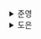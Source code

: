 <details>
  <summary>준영</summary>
  ### 전역 상태 관리 문제 해결하기

전역 상태는 컴포넌트에 대한 **추가적인 의존성이 필요**하기 때문에 되도록 피하는 것이 좋다.<br/>
하지만, 전역 상태를 사용하면 **매우 편리하고 생산성을 높일 수 있다.**<br/>

✅ 따라서 필요에 따라 적절한지를 판단하고 잘 설계해서 사용하면 될 것 같다!

전역 상태의 설계시 문제점

- 전역 상태를 읽는 방법

  전역 상태는 여러 개의 값을 속성으로 가질 수 있지만, 전역 상태를 사용하는 모든 컴포넌트들이 전역 상태의 모든 속성 값들을 필요로 하지 않는 경우가 있다.<br/>
  따라서 이에 대한 **리렌더링 최적화**를 해주어야 한다.

- 전역 상태 초기화 및 업데이트

  전역 상태는 여러 개의 값을 가질 수 있고, 일부는 중첩된 객체(?)일 수 있다. (이건 무슨 말인지 이해를 못했다;)<br/>
  개발자가 직접 변경하면 변경사항을 알아차릴 수 없기 때문에 제대로 작동하지 않을 수 있다.<br/>
  따라서 이를 감지하고 리렌더링할 수 있는 장치를 마련해주어야 한다.

### 데이터 중심 접근 방식과 컴포넌트 중심 접근 방식 사용하기

> 데이터 중심 접근 방식

모듈 상태가 리액트 외부 자바스크립트 메모리에 존재한다.<br/>
따라서 모듈 상태는 렌더링 시작 전, 마운트 해제 후에도 존재할 수 있다.<br/>
위 방식은 모듈 상태를 생성하고 모듈 상태를 리액트 컴포넌트에 연결하는 API를 제공한다.<br/>
모듈 상태는 보통 상태 변수에 접근하고 갱신하는 메서드를 가진 store 객체로 감싼다.

✅ 딱 보자마자 `React Query`가 생각났다.<br/>
서버로부터 받아온 데이터를 `key`와 `value` 형태로 자바스크립트 메모리에 저장하고, 해당 데이터의 API와 데이터의 `key`를 `useQuery`에 파라미터로 넘겨 사용하기 때문이다.

> 컴포넌트 중심 접근 방식

컴포넌트 설계가 먼저 이루어진다.<br/>
어떤 경우에는 컴포넌트는 공유 정보에 접근해야 할 수도 있다.<br/>
따라서 `props drilling`이 발생하거나 **상태 끌어올리기** 등을 사용할 수 있다.<br/>
이때 위의 방법들이 적절하지 않다면 전역 상태를 도입할 수 있는 것이다.

✅ 데이터보다는 컴포넌트의 설계를 중요시 하는 방식이기 때문에, 컴포넌트를 구현해가며 해당 컴포넌트의 기능을 위해 필요한 상태를 추가하여 사용하는 방식으로 이해했다.<br/>
따라서 컴포넌트간 상호작용이 필요할 경우, 전역 상태를 통해 drilling을 줄일 수 있다고 생각한다.

### 두 접근 방식의 예외

꼭 위의 두 방식 중 하나를 채택해서 사용해야하는 것은 아니다.<br/>
두 방식을 함께 사용할 수도 있다.

✅ 서버에 저장된 데이터가 컴포넌트의 기능에서 필요한 상태로 사용되는 경우가 아닐까 생각된다.<br/>
만약 메시지 기능이 있을때, 새로운 메시지가 왔음을 알려주기 위해선 서버에서 이에 대한 플래그를 저장해두어야 한다.<br/>
그리고 이를 클라이언트에 내려주고 상태로 만들어 화면에 보여줘야 하기 때문이다.

모듈 상태는 대체로 싱글턴 패턴으로 구현되지만 하위 트리에 대해 여러 모듈 상태를 만들 수도 있다.

✅ 프로바이더를 통해 컴포넌트 트리중 특정 서브 트리에 한해 해당 트리에서 사용할 모듈 상태를 만들 수 있다라고 말하는 것 같다.

### 리렌더링 최적화

전역 상태에는 여러 속성으로 구성된 객체일 수 있다.<br/>
이때 하나의 속성이 변경되었을때, 전역 상태를 사용하고 있는 모든 컴포넌트가 리렌더링된다면 불필요한 렌더링이 발생하여 성능이 내려갈 것이다.<br/>
따라서 전역 상태중 특정 속성을 사용하고 있는 컴포넌트에 한해서 리렌더링될 수 있도록 최적화가 필요하다.

> 선택자 함수 사용

책에서 계속 설명하고 있는 내용중 하나이다.<br/>
전역 상태의 특정 속성을 선택하여 해당 컴포넌트에서 상태로 활용할 수 있도록 한다.<br/>
따라서 선택자 함수는 동일한 입력이 주어졌을때, 동일한 결과를 반환하는 것이 중요하다.<br/>
추가로 일부분뿐만 아니라 파생된 형태로 사용할 수도 있다.<br/>
만약 선택자 함수가 객체를 반환한다면 메모이제이션을 통해 동일한 객체를 반환하도록 해야 한다.

✅ 객체를 메모이제이션한다는 것이 어떤 말인지 이해가 잘 안간다.<br/>
클로저의 형태로 메모이제이션한다는 것인지, 아니면 전역 상태 자체가 메모이제이션된 상태나 마찬가지이지 해당 값에서 잘 추출해와야 한다는 것인지…. 흠..

> 속성 접근 감지

선택자 함수를 사용하지 않고, 속성에 대한 접근을 감지하고 자동으로 렌더링 최적화를 하는 방법인 상태 사용 추적이 있다고 한다.<br/>
이를 구현하기 위해선 속성 접근을 확인하기 위한 `Proxy`가 필요하다.<br/>
하지만 파생된 값을 활용할 때 접근만으로 리렌더링을 하기 때문에 의도치 않은 렌더링이 발생할 수 있다.

✅ 개념적으로 이런게 있다~ 정도를 말해주는 것 같다.<br/>
이전 장에서 보았던 `useSyncExternalStore`를 활용하거나, 이전 상태과 현재 상태을 직접 하나하나 비교하는 `Proxy`를 두어 구현할 수 있겠다는 생각이 든다.

> 아톰 사용

`atom`이란 리렌더링을 발생시키는데 사용되는 **최소 단위의 상태**이다.<br/>
따라서 `atom`을 통해 전역 상태를 **세분화**하여 구독하는 것이 가능하다.<br/>
파생 값을 활용하기도 편리하지만 파생 값에 활용한 `atom`의 의존성을 추적하여 해당 `atom`이 갱신될 때마다 다시 평가해야 한다.<br/>
`atom`과 파생 값의 정의는 명시적이지만, 의존성 추적은 자동으로 된다.

✅ atom을 사용한 라이브러리를 사용하면서 느낀 점은 atom으로 정의한 전역 상태들이 모두 독립적으로 존재하는 느낌을 받았다.<br/>
Map에 key와 value 형태로 전역 상태가 저장된 것처럼 말이다.<br/>
atom을 직접 정의하고 해당 atom을 사용하기 위해서는 어떤 atom을 사용할지 정의한 atom을 명시적으로 기입하여 변화에 대해 자동으로 리렌더링이 발생하기 때문에 정의는 명시적이지만 의존성 추적은 자동으로 된다라고 말한 것 같다.

Recoil과 Jotai가 atom을 사용한 방식으로 구현되어있다고 알고 있다.<br/>
Jotai는 제대로 아직 사용해본 경험이 없지만, Recoil에서는 Selector를 통해 파생 값까지 정의하여 편하게 활용할 수 있도록 기능을 제공한다.

이번에 나온 React Compiler에서는 리렌더링 최적화가 어느정도 자동으로 수행된다고 글을 봤던 것 같다.<br/>
따라서 useCallback, useMemo, memo의 사용을 줄일 수 있다고 말이다.<br/>
그리고 함께 봤던 내용들이 React Forget의 내용인데 조금더 살펴봐야할 것 같다.<br/>
이것들이 사실이라면 Context API와 전역 상태 라이브러리를 좀더 적극적으로 활용할 수 있게 되지 않을까 싶다.

</details><details>
  <summary>도은</summary>
  ### 전역 상태 관리 문제 해결하기

#### 전역 상태를 설계할 때 2가지 문제점

1. 전역 상태를 읽는 방법

- 전역 상태는 여러 값을 가질 수 있고
- 전역 상태를 사용하는 컴포넌트는 전역 상태의 일부만 필요할 수 있다.
- 전역 상태가 바뀌면 리렌더링이 일어나는데,
  - 일부만 사용하고 있는 컴포넌트고 뭐고 다 리렌더링이 발생
  - 바람직 X

2. 전역 상태에 값을 넣거나 갱신하는 방법

- 전역 상태는 충접된 객체일 수 있다.
- 이럴 때 전역 변수를 가지고 개발자가 직접 값을 변경하는 것은 좋은 방법이 아닐 수 있다.

  ```jsx
  globalVariable.b.d = 9;
  ```

  이렇게 변경할 경우, 이를 감지하고 컴포넌트를 리렌더링할 수 없다.

### 데이터 중심 접근 방식과 컴포넌트 중심 접근 방식 사용하기

- 전역 상태는 **`데이터 중심`**과 **`컴포넌트 중심`**이라는 2가지 유형으로 구분

#### 1. 데이터 중심 접근 방식 이해하기

- 모듈 상태가 리액트 외부의 자바스크립트 메모리에 위치
- 모듈 상태는 리액트가 렌더링을 시작하기 전이나 모든 리액트 컴포넌트가 마운트 해제된 후에도 존재 가능
- 모듈 상태 생성 → 모듈 상태를 리액트 컴포넌트에 연결

#### 2. 컴포넌트 중심 방식 이해하기

- 데이터 모델이 컴포넌트에 강한 의존성을 가지고 있다.
- 전역 상태는 서로 다른 컴포넌트 하위 트리에 존재할 수 있다.

### 리렌더링 최적화

> 핵심은 컴포넌트에서 state의 **어느 부분이 사용될지 지정**하는 것

- `state`의 일부분을 지정하는 접근 방식
  - 선택자 함수 사용
  - 속성 접근 감지
  - 아톰 사용

#### 1. 선택자 함수 사용

- 선택자 함수는 상태를 받아 상태의 일부를 반환

```jsx
const Component = () => {
  const value = useSelector((state) => state.b.c);
  return <div>{value}</div>;
};
```

**📌 선택자와 메모이제이션에 대한 주요 사항**

- 선택자 함수가 반환하는 값이 숫자와 같은 원시 값이면 문제 X
- 선택자 함수가 **객체를 반환하는 경우 메모이제이션을 사용**하여
- 동일한 객체를 반환하도록 해야 한다.

#### 2. 속성 접근 감지

- 속성 접근을 감지하고, 감지한 정보를 렌더링 최적화 → **`상태 사용 추적(state usage tracking)`**

#### 3. 아톰 사용

- 아톰: 리렌더링을 발생시키는 데 사용되는 최소 상태 단위
- 전체 전역 상태를 구독해서 리렌더링을 피하는 대신 아톰을 사용하면 **좀 더 세분화해서 구독**하는 것이 가능

  ```jsx
  const globalState = {
    a: atom(1),
    b: atom(2),
    c: atom(3),
  };

  const Component = () => {
    const value = useAtom(globalState.a);
  };
  ```

</details>